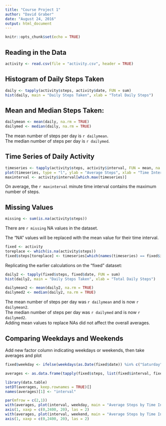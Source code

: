 ```yaml
---
title: "Course Project 1"
author: "David Graber"
date: "August 24, 2016"
output: html_document
---
```


```r
knitr::opts_chunk$set(echo = TRUE)
```

## Reading in the Data
```r
activity <- read.csv(file = "activity.csv", header = TRUE)
```

## Histogram of Daily Steps Taken
```r
daily <- tapply(activity$steps, activity$date, FUN = sum)
hist(daily, main = "Daily Steps Taken", xlab = "Total Daily Steps")
```

## Mean and Median Steps Taken:
```r
dailymean <- mean(daily, na.rm = TRUE)
dailymed <- median(daily, na.rm = TRUE)
```

The mean number of steps per day is `r dailymean`.  
The median number of steps per day is `r dailymed`.

## Time Series of Daily Activity
```r
timeseries <- tapply(activity$steps, activity$interval, FUN = mean, na.rm = TRUE)
plot(timeseries, type = "l", ylab = "Average Steps", xlab = "Time Interval (Minutes)")
maxinterval <- activity$interval[which.max(timeseries)]
```
On average, the `r maxinterval` minute time interval contains the maximum number of steps.

## Missing Values
```r
missing <- sum(is.na(activity$steps))
```
There are `r missing` NA values in the dataset.

The "NA" values will be replaced with the mean value for their time interval.

```r
fixed <- activity
toreplace <- which(is.na(activity$steps))
fixed$steps[toreplace] <- timeseries[which(names(timeseries) == fixed$interval[toreplace])]
```
Replicating the earlier calculations on the "fixed" dataset:

```r
daily2 <- tapply(fixed$steps, fixed$date, FUN = sum)
hist(daily2, main = "Daily Steps Taken", xlab = "Total Daily Steps")
```
```r
dailymean2 <- mean(daily2, na.rm = TRUE)
dailymed2 <- median(daily2, na.rm = TRUE)
```

The mean number of steps per day was `r dailymean` and is now `r dailymean2`.  
The median number of steps per day was `r dailymed` and is now `r dailymed2`.  
Adding mean values to replace NAs did not affect the overall averages.


## Comparing Weekdays and Weekends
Add new factor column indicating weekdays or weekends, then take averages and plot
```r
fixed$weekday <- ifelse(weekdays(as.Date(fixed$date)) %in% c("Saturday", "Sunday"), "weekend", "weekday")

averages <- as.data.frame(tapply(fixed$steps, list(fixed$interval, fixed$weekday), FUN = mean, na.rm = TRUE))

library(data.table)
setDT(averages, keep.rownames = TRUE)[]
names(averages)[1] <- "interval"

par(mfrow = c(2,1))
with(averages, plot(interval, weekday, main = "Average Steps by Time Interval on Weekdays", type = "l", xlab = "5-min Time Interval", ylab = "Mean Steps Taken", ylim = c(0,250), xaxt = "n"))
axis(1, xaxp = c(0,2400, 20), las = 2)
with(averages, plot(interval, weekend, main = "Average Steps by Time Interval on Weekends", type = "l", xlab = "5-min Time Interval", ylab = "Mean Steps Taken", ylim = c(0,250), xaxt = "n"))
axis(1, xaxp = c(0,2400, 20), las = 2)
```
